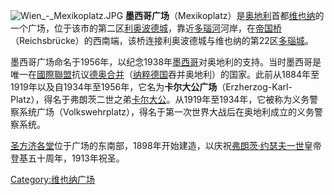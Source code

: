 {{noteTA
|1=zh-hans:弗朗茨; zh-tw:法蘭茲;
}}
{{Coord|48.226570|16.404700|display=title}} 
[[File:Wien_-_Mexikoplatz.JPG|thumb]]
'''墨西哥广场'''（Mexikoplatz）是[[奥地利|奥地利]]首都[[维也纳|维也纳]]的一个广场，位于该市的第二区[[利奥波德城|利奥波德城]]，靠近[[多瑙河|多瑙河]]河岸，在[[帝国桥|帝国桥]]（Reichsbrücke）的西南端，该桥连接利奥波德城与维也纳的第22区[[多瑙城|多瑙城]]。

墨西哥广场命名于1956年，以纪念1938年[[墨西哥|墨西哥]]对奥地利的支持。当时墨西哥是唯一在[[國際聯盟|國際聯盟]]抗议[[德奥合并|德奥合并]]（[[纳粹德国|纳粹德国]]吞并奥地利）的国家。此前从1884年至1919年以及自1934年至1956年，它名为'''卡尔大公广场'''（Erzherzog-Karl-Platz），得名于弗朗茨二世之弟[[卡尔大公_(奥地利-特申)|卡尔大公]]。从1919年至1934年，它被称为义务警察系统广场（Volkswehrplatz），得名于第一次世界大战后在奥地利成立的义务警察系统。

[[圣方济各堂_(维也纳)|圣方济各堂]]位于广场的东南部，1898年开始建造，以庆祝[[弗朗茨·约瑟夫一世|弗朗茨·约瑟夫一世]]皇帝登基五十周年，1913年祝圣。

[[Category:维也纳广场|Category:维也纳广场]]